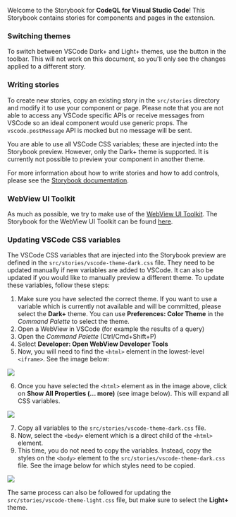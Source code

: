 


<Meta title="Overview" />

Welcome to the Storybook for **CodeQL for Visual Studio Code**! This Storybook contains stories for components and pages in the extension.

### Switching themes

To switch between VSCode Dark+ and Light+ themes, use the button in the toolbar. This will not work on this document, so you'll only see
the changes applied to a different story.

### Writing stories

To create new stories, copy an existing story in the `src/stories` directory and modify it to use your component or page. Please note that
you are not able to access any VSCode specific APIs or receive messages from VSCode so an ideal component would use generic props. The
`vscode.postMessage` API is mocked but no message will be sent.

You are able to use all VSCode CSS variables; these are injected into the Storybook preview. However, only the Dark+ theme is supported. It
is currently not possible to preview your component in another theme.

For more information about how to write stories and how to add controls, please see the
[Storybook documentation](https://storybook.js.org/docs/react/writing-stories/introduction).

### WebView UI Toolkit

As much as possible, we try to make use of the [WebView UI Toolkit](https://github.com/microsoft/vscode-webview-ui-toolkit). The Storybook
for the WebView UI Toolkit can be found [here](https://microsoft.github.io/vscode-webview-ui-toolkit/).

### Updating VSCode CSS variables

The VSCode CSS variables that are injected into the Storybook preview are defined in the `src/stories/vscode-theme-dark.css` file. They need to be
updated manually if new variables are added to VSCode. It can also be updated if you would like to manually preview a different theme. To update
these variables, follow these steps:

1. Make sure you have selected the correct theme. If you want to use a variable which is currently not available and will be committed, please
select the **Dark+** theme. You can use **Preferences: Color Theme** in the *Command Palette* to select the theme.
2. Open a WebView in VSCode (for example the results of a query)
3. Open the *Command Palette* (Ctrl/Cmd+Shift+P)
4. Select **Developer: Open WebView Developer Tools**
5. Now, you will need to find the `<html>` element in the lowest-level `<iframe>`. See the image below:

<img src={iframeImage} />

6. Once you have selected the `<html>` element as in the image above, click on **Show All Properties (... more)** (see image below). This will
expand all CSS variables.

<img src={stylesImage} />

7. Copy all variables to the `src/stories/vscode-theme-dark.css` file.
8. Now, select the `<body>` element which is a direct child of the `<html>` element.
9. This time, you do not need to copy the variables. Instead, copy the styles on the `<body>` element to the `src/stories/vscode-theme-dark.css` file.
See the image below for which styles need to be copied.

<img src={bodyImage} />

The same process can also be followed for updating the `src/stories/vscode-theme-light.css` file, but make sure to select the **Light+** theme.
